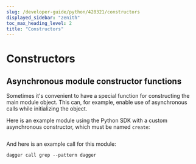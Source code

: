 ```yaml
---
slug: /developer-guide/python/428321/constructors
displayed_sidebar: "zenith"
toc_max_heading_level: 2
title: "Constructors"
---
```



# Constructors

<PartialExperimentalDocs />

## Asynchronous module constructor functions

Sometimes it's convenient to have a special function for constructing the main module object. This can, for example, enable use of asynchronous calls while initializing the object.

Here is an example module using the Python SDK with a custom asynchronous constructor, which must be named `create`:

```python file=./snippets/advanced-programming/constructor/main.py

```

And here is an example call for this module:

```console
dagger call grep --pattern dagger
```
